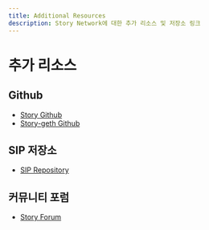 ```yaml
---
title: Additional Resources
description: Story Network에 대한 추가 리소스 및 저장소 링크
---
```


# 추가 리소스

## Github

* [Story Github](https://github.com/piplabs/story)
* [Story-geth Github](https://github.com/piplabs/story-geth)

## SIP 저장소

* [SIP Repository](https://github.com/storyprotocol/SIPs)

## 커뮤니티 포럼

* [Story Forum](https://forum.story.foundation/)
